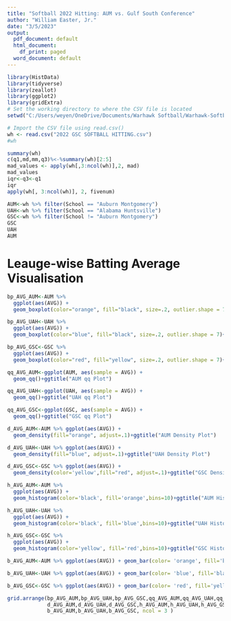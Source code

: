 ```yaml
---
title: "Softball 2022 Hitting: AUM vs. Gulf South Conference"
author: "William Easter, Jr."
date: "3/5/2023"
output:
  pdf_document: default
  html_document:
    df_print: paged
  word_document: default
---
```






```r
library(HistData)
library(tidyverse)
library(zeallot)
library(ggplot2)
library(gridExtra)
# Set the working directory to where the CSV file is located
setwd("C:/Users/weyen/OneDrive/Documents/Warhawk Softball/Warhawk-Softball")

# Import the CSV file using read.csv()
wh <- read.csv("2022 GSC SOFTBALL HITTING.csv")
#wh

summary(wh)
c(q1,md,mm,q3)%<-%summary(wh)[2:5]
mad_values <- apply(wh[,3:ncol(wh)],2, mad)
mad_values
iqr<-q3<-q1
iqr
apply(wh[, 3:ncol(wh)], 2, fivenum)

AUM<-wh %>% filter(School == "Auburn Montgomery")
UAH<-wh %>% filter(School == "Alabama Huntsville")
GSC<-wh %>% filter(School != "Auburn Montgomery")
GSC
UAH
AUM
```


# Leauge-wise Batting Average Visualisation
```r

bp_AVG_AUM<-AUM %>% 
  ggplot(aes(AVG)) +
  geom_boxplot(color="orange", fill="black", size=.2, outlier.shape = 7)+ggtitle("AUM Boxplot")

bp_AVG_UAH<-UAH %>% 
  ggplot(aes(AVG)) +
  geom_boxplot(color="blue", fill="black", size=.2, outlier.shape = 7)+ggtitle("UAH Boxplot")

bp_AVG_GSC<-GSC %>% 
  ggplot(aes(AVG)) +
  geom_boxplot(color="red", fill="yellow", size=.2, outlier.shape = 7)+ggtitle("GSC Boxplot")

qq_AVG_AUM<-ggplot(AUM, aes(sample = AVG)) +
  geom_qq()+ggtitle("AUM qq Plot")

qq_AVG_UAH<-ggplot(UAH, aes(sample = AVG)) +
  geom_qq()+ggtitle("UAH qq Plot")

qq_AVG_GSC<-ggplot(GSC, aes(sample = AVG)) +
  geom_qq()+ggtitle("GSC qq Plot")

d_AVG_AUM<-AUM %>% ggplot(aes(AVG)) +
  geom_density(fill="orange", adjust=.1)+ggtitle("AUM Density Plot")

d_AVG_UAH<-UAH %>% ggplot(aes(AVG)) +
  geom_density(fill="blue", adjust=.1)+ggtitle("UAH Density Plot")

d_AVG_GSC<-GSC %>% ggplot(aes(AVG)) +
  geom_density(color='yellow',fill="red", adjust=.1)+ggtitle("GSC Density Plot")

h_AVG_AUM<-AUM %>% 
  ggplot(aes(AVG)) + 
  geom_histogram(color='black', fill='orange',bins=10)+ggtitle("AUM Histogram")

h_AVG_UAH<-UAH %>% 
  ggplot(aes(AVG)) + 
  geom_histogram(color='black', fill='blue',bins=10)+ggtitle("UAH Histogram")

h_AVG_GSC<-GSC %>% 
  ggplot(aes(AVG)) + 
  geom_histogram(color='yellow', fill='red',bins=10)+ggtitle("GSC Histogram")

b_AVG_AUM<-AUM %>% ggplot(aes(AVG)) + geom_bar(color= 'orange', fill='black')+ggtitle("AUM Barplot")

b_AVG_UAH<-UAH %>% ggplot(aes(AVG)) + geom_bar(color= 'blue', fill='black')+ggtitle("AUM Barplot")

b_AVG_GSC<-GSC %>% ggplot(aes(AVG)) + geom_bar(color= 'red', fill='yellow')+ggtitle("GSC Barplot")

grid.arrange(bp_AVG_AUM,bp_AVG_UAH,bp_AVG_GSC,qq_AVG_AUM,qq_AVG_UAH,qq_AVG_GSC,
             d_AVG_AUM,d_AVG_UAH,d_AVG_GSC,h_AVG_AUM,h_AVG_UAH,h_AVG_GSC,
             b_AVG_AUM,b_AVG_UAH,b_AVG_GSC, ncol = 3 )
``` 


